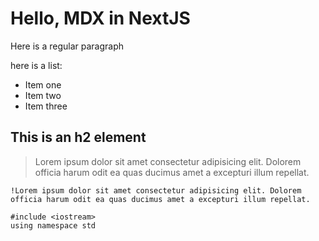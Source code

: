 # Hello, MDX in NextJS

Here is a regular paragraph

here is a list:

- Item one
- Item two
- Item three

## This is an h2 element

> Lorem ipsum dolor sit amet consectetur adipisicing elit. Dolorem officia harum odit ea quas ducimus amet a excepturi illum repellat.

    !Lorem ipsum dolor sit amet consectetur adipisicing elit. Dolorem officia harum odit ea quas ducimus amet a excepturi illum repellat.

```
#include <iostream>
using namespace std

```
